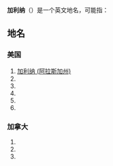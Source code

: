 {{Otheruses|方铅矿|subject=地名消歧义|other=矿物}}
'''加利纳'''（{{lang-en|'''Galena'''}}）是一个英文地名，可能指：
==地名==
===美国===
#[[加利纳_(阿拉斯加州)|加利纳 (阿拉斯加州)]]
#{{Tsl|en|Galena,_Illinois|加利纳 (伊利诺伊州)|加利纳 (伊利诺伊州)}}
#{{Tsl|en|Galena,_Indiana|加利纳 (印第安纳州)|加利纳 (印第安纳州)}}
#{{Tsl|en|Galena,_Kansas|加利纳 (堪萨斯州)|加利纳 (堪萨斯州)}}
#{{Tsl|en|Galena,_Maryland|加利纳 (马里兰州)|加利纳 (马里兰州)}}
#{{Tsl|en|Galena,_Missouri|加利纳 (密苏里州)|加利纳 (密苏里州)}}
===加拿大===
#{{Link-en|加利纳湾|Galena_Bay|加利纳湾}}
#{{Link-en|加利纳山口|Galena_Pass|加利纳山口}}
#{{Link-en|加利纳岛|Galena_Island|加利纳岛}}


{{Disambig|Cat=三字地名消歧义}}